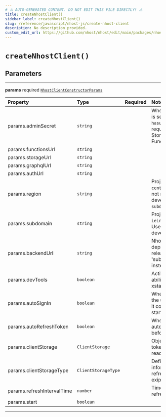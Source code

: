 ```yaml
---
# ⚠️ AUTO-GENERATED CONTENT. DO NOT EDIT THIS FILE DIRECTLY! ⚠️
title: createNhostClient()
sidebar_label: createNhostClient()
slug: /reference/javascript/nhost-js/create-nhost-client
description: No description provided.
custom_edit_url: https://github.com/nhost/nhost/edit/main/packages/nhost-js/src/clients/nhost.ts#L11
---
```


# `createNhostClient()`

## Parameters

---

**<span className="parameter-name">params</span>** <span className="optional-status">required</span> [`NhostClientConstructorParams`](/reference/docgen/javascript/nhost-js/types/nhost-client-constructor-params)

| Property                                                                                               | Type                           | Required | Notes                                                                                                                                    |
| :----------------------------------------------------------------------------------------------------- | :----------------------------- | :------: | :--------------------------------------------------------------------------------------------------------------------------------------- |
| <span className="parameter-name"><span className="light-grey">params.</span>adminSecret</span>         | <code>string</code>            |          | When set, the admin secret is sent as a header, `x-hasura-admin-secret`, for all requests to GraphQL, Storage, and Serverless Functions. |
| <span className="parameter-name"><span className="light-grey">params.</span>functionsUrl</span>        | <code>string</code>            |          |                                                                                                                                          |
| <span className="parameter-name"><span className="light-grey">params.</span>storageUrl</span>          | <code>string</code>            |          |                                                                                                                                          |
| <span className="parameter-name"><span className="light-grey">params.</span>graphqlUrl</span>          | <code>string</code>            |          |                                                                                                                                          |
| <span className="parameter-name"><span className="light-grey">params.</span>authUrl</span>             | <code>string</code>            |          |                                                                                                                                          |
| <span className="parameter-name"><span className="light-grey">params.</span>region</span>              | <code>string</code>            |          | Project region (e.g. `eu-central-1`) Project region is not required during local development (when `subdomain` is `localhost`)           |
| <span className="parameter-name"><span className="light-grey">params.</span>subdomain</span>           | <code>string</code>            |          | Project subdomain (e.g. `ieingiwnginwnfnegqwvdqwdwq`) Use `localhost` during local development                                           |
| <span className="parameter-name"><span className="light-grey">params.</span>backendUrl</span>          | <code>string</code>            |          | Nhost backend URL Will be deprecated in a future release. Please look at 'subdomain' and 'region' instead.                               |
| <span className="parameter-name"><span className="light-grey">params.</span>devTools</span>            | <code>boolean</code>           |          | Activate devTools e.g. the ability to connect to the xstate inspector                                                                    |
| <span className="parameter-name"><span className="light-grey">params.</span>autoSignIn</span>          | <code>boolean</code>           |          | When set to true, will parse the url on startup to check if it contains a refresh token to start the session with                        |
| <span className="parameter-name"><span className="light-grey">params.</span>autoRefreshToken</span>    | <code>boolean</code>           |          | When set to true, will automatically refresh token before it expires                                                                     |
| <span className="parameter-name"><span className="light-grey">params.</span>clientStorage</span>       | <code>ClientStorage</code>     |          | Object where the refresh token will be persisted and read locally.                                                                       |
| <span className="parameter-name"><span className="light-grey">params.</span>clientStorageType</span>   | <code>ClientStorageType</code> |          | Define a way to get information about the refresh token and its exipration date.                                                         |
| <span className="parameter-name"><span className="light-grey">params.</span>refreshIntervalTime</span> | <code>number</code>            |          | Time interval until token refreshes, in seconds                                                                                          |
| <span className="parameter-name"><span className="light-grey">params.</span>start</span>               | <code>boolean</code>           |          |                                                                                                                                          |

---
